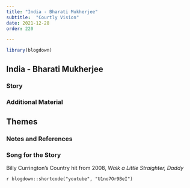 ```yaml
---
title: "India - Bharati Mukherjee"
subtitle:  "Courtly Vision"
date: 2021-12-28
order: 220

---
```


```r
library(blogdown)
```


## India - Bharati Mukherjee




### Story


### Additional Material



## Themes




### Notes and References



### Song for the Story

Billy Currington's Country hit from 2008, *Walk a Little Straighter, Daddy*

`r blogdown::shortcode("youtube", "U1no7Or9BeI")`
